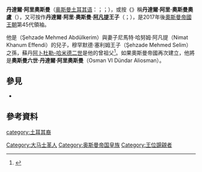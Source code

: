 {{多個問題|
{{Expand|time=2017-01-11T04:34:59+00:00}}
{{请求翻译|time=2017-01-11T04:34:59+00:00}}
}} 
{{Infobox royalty
|name=丹達爾·阿里奧斯曼
|title=
|image=
|birth_date= {{birth date|1930|12|30}}
|birth_place = {{flagicon image|Flag of Syria French mandate.svg}} [[法屬敘利亞託管地|敘利亞邦]][[大马士革|大马士革]]
|death_date= {{death date and age|2021|1|18|1930|12|30}}
|death_place = {{SYR}}[[大马士革|大马士革]]<ref>[https://www.dailysabah.com/turkey/diaspora/last-heir-to-ottoman-throne-passes-away-at-90 “Last heir to Ottoman throne passes away at 90”] {{Wayback|url=https://www.dailysabah.com/turkey/diaspora/last-heir-to-ottoman-throne-passes-away-at-90 |date=20210207181048 }} Daily Sabah [19-01-2021]</ref> 
|succession=[[奧斯曼王朝|奧斯曼王朝]]領袖
|reign=2017年1月6日－2021年1月18日
|reign-type=任期
|predecessor=[[巴耶塞特·奧斯曼|巴耶塞特·奧斯曼]]
|suc-type= 
|successor=[[哈倫·奧斯曼·阿凡提|哈倫·奧斯曼·阿凡提]]
|house=[[奧斯曼王朝|奧斯曼王朝]]
|full name = 丹達爾·阿里·奧斯曼奧盧<br>Dündar Ali Osmanoğlu
|father={{le|穆罕默德·阿卜杜勒-克里姆王子|Şehzade Mehmed Abdülkerim|穆罕默德·阿卜杜勒·克里姆·阿凡提}}（Muhammad Abdul Karim Effendi）<ref>{{Cite web |url=http://www.4dw.net/royalark/Turkey/turkey13.htm |title=Web.archive.org |accessdate=2006-06-15 |archive-date=2006-06-15 |archive-url=https://web.archive.org/web/20060615093709/http://www.4dw.net/royalark/Turkey/turkey13.htm |dead-url=no }}</ref>
|mother=尼馬特·[[可汗_(頭銜)|哈努姆]]·[[阿凡提_(稱號)|阿凡提]]（Nimat Khanum Effendi）
|spouse=Yüsra Hanım
|issue=
|religion = [[遜尼派|遜尼派]]
}}

'''丹達爾·阿里奧斯曼'''（[[奥斯曼土耳其语|奥斯曼土耳其语]]：{{lang|ota|دوندار علي عثمان}}；{{lang-tr|Dündar Ali Osman}}；{{bd|1930年|12月30日|2021年|1月18日|catIdx=Osman}}），或按《{{le|姓氏法|Surname Law}}》稱'''丹達爾·阿里·奧斯曼奧盧'''（{{lang|tr|Dündar Ali Osmanoğlu}}），又可按{{le|奧斯曼頭銜和稱謂列表|List of Ottoman titles and appellations|奧斯曼帝國式名稱}}作'''丹達爾·阿里·奧斯曼·[[阿凡提_(稱號)|阿凡提]]王子'''（{{lang|tr|Şehzade Dündar Ali Osman Effendi}}；{{lang|ota|دوندار علي عثمان}}），是2017年後[[奧斯曼王朝|奧斯曼帝國王朝]]第45代領袖。

他是{{le|穆罕默德·阿卜杜勒-克里姆王子|Şehzade Mehmed Abdülkerim}}（Şehzade Mehmed Abdülkerim）與妻子尼馬特·哈努姆·阿凡提（Nimat Khanum Effendi）的兒子，穆罕默德·塞利姆王子（Şehzade Mehmed Selim）之孫，蘇丹[[阿卜杜勒-哈米德二世|阿卜杜勒-哈米德二世]]是他的曾祖父<ref>{{cite web|url=http://www.turkcebilgi.net/haberler/guncel/son-osmanli-vefat-etti-320878.html|title=Son Osmanli vefat etti! ''(English: Last Ottoman died!)''|date=September 24, 2009|language=tr|accessdate=19 February 2010|archive-url=https://www.webcitation.org/6751pgkEo?url=http://www.turkcebilgi.org/haberler/guncel/son-osmanli-vefat-etti-320878.html|archive-date=2012-04-21|dead-url=yes}}</ref>。如果奧斯曼帝國再次建立，他將是'''奧斯曼六世·丹達爾·阿里奧斯曼'''（Osman VI Dündar Aliosman）。

==參見==
*{{le|奧斯曼帝國皇位繼承順序|Line of succession to the former Ottoman throne}}

==參考資料==
{{reflist}}

{{s-start}}
{{s-hou|[[奧斯曼王朝|奧斯曼王朝]]|1930年|12月30日||}}
{{s-pre}}
{{s-bef|before=[[巴耶塞特·奧斯曼|巴耶塞特·奧斯曼]]}}
{{s-tul|title=[[奥斯曼帝国苏丹列表|奥斯曼帝国苏丹]]|years=2017年1月6日－|reason={{le|奧斯曼帝國的解體|Dissolution of the Ottoman Empire|1922年帝國解體}}}}
{{s-inc|heir=[[哈倫·奧斯曼·埃芬迪|哈倫·奧斯曼·埃芬迪]]}}
{{s-end}}

{{Authority control}}

{{DEFAULTSORT:Osman, Dundar Ali}}

[[Category:大马士革人|Category:大马士革人]]
[[Category:奥斯曼帝国皇族|Category:奥斯曼帝国皇族]]
[[Category:王位覬覦者|Category:王位覬覦者]]
[[category:土耳其裔|category:土耳其裔]]